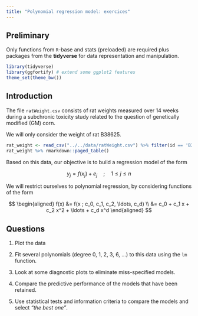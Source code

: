 ```yaml
---
title: "Polynomial regression model: exercices"
---
```



## Preliminary

Only functions from `R`-base and stats (preloaded) are required plus packages from the **tidyverse** for data representation and manipulation.


```r
library(tidyverse)
library(ggfortify) # extend some ggplot2 features
theme_set(theme_bw())
```

## Introduction

The file `ratWeight.csv` consists of rat weights measured over 14 weeks during a subchronic toxicity study related to the question of genetically modified (GM) corn. 

We will only consider the weight of rat B38625. 

```r
rat_weight <- read_csv("../../data/ratWeight.csv") %>% filter(id == 'B38625')
rat_weight %>% rmarkdown::paged_table()
```

Based on this data, our objective is to build a regression model of the form

$$y_j = f(x_j) + e_j \quad ; \quad 1 \leq j \leq n$$

We will restrict ourselves to polynomial regression, by considering functions of the form 

$$
\begin{aligned}
f(x) &= f(x ; c_0, c_1, c_2, \ldots, c_d) \\
&= c_0 + c_1 x + c_2 x^2 + \ldots + c_d x^d
\end{aligned}
$$

## Questions

  1. Plot the data

  2. Fit several polynomials (degree 0, 1, 2, 3, 6, ...) to this data using the `lm` function. 

  3. Look at some diagnostic plots to eliminate miss-specified models.

  4. Compare the predictive performance of the models that have been retained.

  5. Use statistical tests and information criteria to compare the models and select *"the best one"*.

